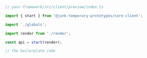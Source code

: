```ts
// your-framework/src/client/preview/index.ts

import { start } from '@junk-temporary-prototypes/core-client';

import './globals';

import render from './render';

const api = start(render);

// the boilerplate code
```
